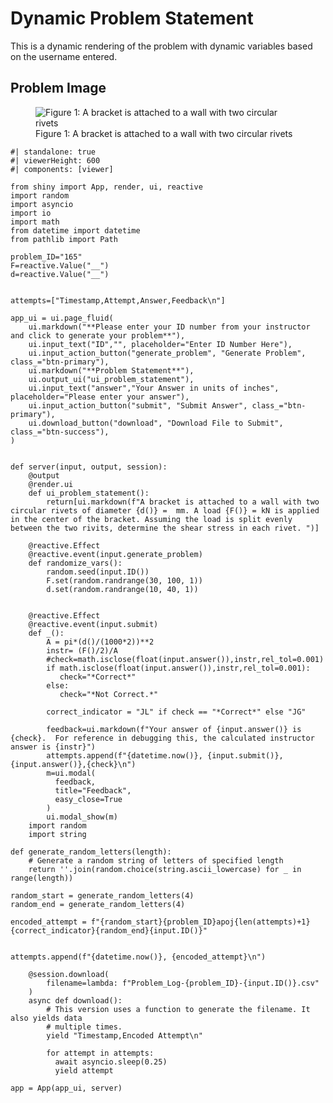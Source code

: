 # Dynamic Problem Statement {.unnumbered}

This is a dynamic rendering of the problem with dynamic variables based on the username entered. 


## Problem Image

![Figure 1: A bracket is attached to a wall with two circular rivets](images/165.png){fig-alt="Picture with a bracket attached to the wall. The bottom of the bracket touching the wall has two rivits. The top of the bracket has a load applied."}

```shinylive-python
#| standalone: true
#| viewerHeight: 600
#| components: [viewer]

from shiny import App, render, ui, reactive
import random
import asyncio
import io
import math
from datetime import datetime
from pathlib import Path

problem_ID="165"
F=reactive.Value("__")
d=reactive.Value("__")


attempts=["Timestamp,Attempt,Answer,Feedback\n"]

app_ui = ui.page_fluid(
    ui.markdown("**Please enter your ID number from your instructor and click to generate your problem**"),
    ui.input_text("ID","", placeholder="Enter ID Number Here"),
    ui.input_action_button("generate_problem", "Generate Problem", class_="btn-primary"),
    ui.markdown("**Problem Statement**"),
    ui.output_ui("ui_problem_statement"),
    ui.input_text("answer","Your Answer in units of inches", placeholder="Please enter your answer"),
    ui.input_action_button("submit", "Submit Answer", class_="btn-primary"),
    ui.download_button("download", "Download File to Submit", class_="btn-success"),
)


def server(input, output, session):
    @output
    @render.ui
    def ui_problem_statement():
        return[ui.markdown(f"A bracket is attached to a wall with two circular rivets of diameter {d()} =  mm. A load {F()} = kN is applied in the center of the bracket. Assuming the load is split evenly between the two rivits, determine the shear stress in each rivet. ")]
    
    @reactive.Effect
    @reactive.event(input.generate_problem)
    def randomize_vars():
        random.seed(input.ID())
        F.set(random.randrange(30, 100, 1))
        d.set(random.randrange(10, 40, 1))
        

    @reactive.Effect
    @reactive.event(input.submit)
    def _():
        A = pi*(d()/(1000*2))**2
        instr= (F()/2)/A
        #check=math.isclose(float(input.answer()),instr,rel_tol=0.001)
        if math.isclose(float(input.answer()),instr,rel_tol=0.001):
           check="*Correct*"
        else:
           check="*Not Correct.*"
        
        correct_indicator = "JL" if check == "*Correct*" else "JG"
        
        feedback=ui.markdown(f"Your answer of {input.answer()} is {check}.  For reference in debugging this, the calculated instructor answer is {instr}")
        attempts.append(f"{datetime.now()}, {input.submit()},{input.answer()},{check}\n")
        m=ui.modal(
          feedback,
          title="Feedback",
          easy_close=True
        )
        ui.modal_show(m)
    import random
    import string

def generate_random_letters(length):
    # Generate a random string of letters of specified length
    return ''.join(random.choice(string.ascii_lowercase) for _ in range(length))   

random_start = generate_random_letters(4)  
random_end = generate_random_letters(4)    

encoded_attempt = f"{random_start}{problem_ID}apoj{len(attempts)+1}{correct_indicator}{random_end}{input.ID()}"


attempts.append(f"{datetime.now()}, {encoded_attempt}\n")

    @session.download(
        filename=lambda: f"Problem_Log-{problem_ID}-{input.ID()}.csv"
    )
    async def download():
        # This version uses a function to generate the filename. It also yields data
        # multiple times.
        yield "Timestamp,Encoded Attempt\n"
   
        for attempt in attempts:
          await asyncio.sleep(0.25) 
          yield attempt

app = App(app_ui, server)

```
